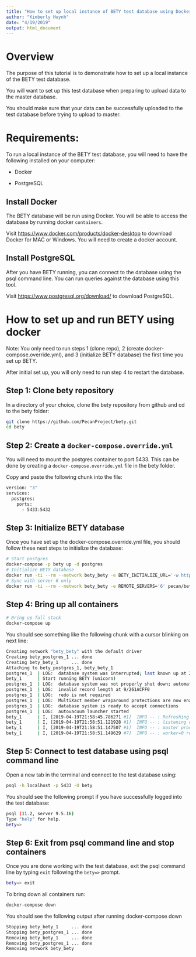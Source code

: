 ```yaml
---
title: "How to set up local instance of BETY test database using Docker"
author: "Kimberly Huynh"
date: "4/19/2019"
output: html_document
---
```


# Overview

The purpose of this tutorial is to demonstrate how to set up a local instance of the BETY test database. 

You will want to set up this test database when preparing to upload data to the master database.

You should make sure that your data can be successfully uploaded to the test database before trying to upload to master.

# Requirements:

To run a local instance of the BETY test database, you will need to have the following installed on your computer:

   * Docker
   
   * PostgreSQL

## Install Docker

The BETY database will be run using Docker. You will be able to access the database by running docker `containers`.

Visit [https://www.docker.com/products/docker-desktop](https://www.docker.com/products/docker-desktop) to download Docker for MAC or Windows. You will need to create a docker account.

## Install PostgreSQL

After you have BETY running, you can connect to the database using the psql command line. You can run queries against the database using this tool.

Visit [https://www.postgresql.org/download/](https://www.postgresql.org/download/) to download PostgreSQL. 

# How to set up and run BETY using docker

Note: You only need to run steps 1 (clone repo), 2 (create docker-compose.override.yml), and 3 (initialize BETY database) the first time you set up BETY. 

After initial set up, you will only need to run step 4 to restart the database. 

## Step 1: Clone bety repository

In a directory of your choice, clone the bety repository from github and cd to the bety folder:

```sh
git clone https://github.com/PecanProject/bety.git
cd bety
```

## Step 2: Create a `docker-compose.override.yml`

You will need to mount the postgres container to port 5433. This can be done by creating a `docker-compose.override.yml` file in the bety folder. 

Copy and paste the following chunk into the file: 

```sh
version: "3"
services:
  postgres:
    ports:
      - 5433:5432
```

## Step 3: Initialize BETY database

Once you have set up the docker-compose.override.yml file, you should follow these next steps to initialize the database:

```sh
# Start postgres
docker-compose -p bety up -d postgres
# Initialize BETY database
docker run -ti --rm --network bety_bety -e BETY_INITIALIZE_URL='-w https://terraref.ncsa.illinois.edu/bety/dump/bety0/bety.tar.gz' pecan/bety:terra initialize
# Sync with server 6 only
docker run -ti --rm --network bety_bety -e REMOTE_SERVERS='6' pecan/bety:terra sync
```

## Step 4: Bring up all containers

```sh
# Bring up full stack
docker-compose up
```

You should see something like the following chunk with a cursor blinking on next line:

```sh
Creating network "bety_bety" with the default driver
Creating bety_postgres_1 ... done
Creating bety_bety_1     ... done
Attaching to bety_postgres_1, bety_bety_1
postgres_1  | LOG:  database system was interrupted; last known up at 2019-04-19 19:24:36 UTC
bety_1      | Start running BETY (unicorn)
postgres_1  | LOG:  database system was not properly shut down; automatic recovery in progress
postgres_1  | LOG:  invalid record length at 9/261ACFF0
postgres_1  | LOG:  redo is not required
postgres_1  | LOG:  MultiXact member wraparound protections are now enabled
postgres_1  | LOG:  database system is ready to accept connections
postgres_1  | LOG:  autovacuum launcher started
bety_1      | I, [2019-04-19T21:58:45.786271 #1]  INFO -- : Refreshing Gem list
bety_1      | I, [2019-04-19T21:58:51.121928 #1]  INFO -- : listening on addr=0.0.0.0:8000 fd=8
bety_1      | I, [2019-04-19T21:58:51.147507 #1]  INFO -- : master process ready
bety_1      | I, [2019-04-19T21:58:51.149629 #7]  INFO -- : worker=0 ready
```
## Step 5: Connect to test database using psql command line
Open a new tab in the terminal and connect to the test database using:
```sh
psql -h localhost -p 5433 -U bety
```
You should see the following prompt if you have successfully logged into the test database:
```sh
psql (11.2, server 9.5.16)
Type "help" for help.
bety=> 
```
## Step 6: Exit from psql command line and stop containers
Once you are done working with the test database, exit the psql command line by typing `exit` following the `bety=>` prompt.
```sh
bety=> exit
```
To bring down all containers run:
```sh
docker-compose down
```
You should see the following output after running docker-compose down
```sh
Stopping bety_bety_1     ... done
Stopping bety_postgres_1 ... done
Removing bety_bety_1     ... done
Removing bety_postgres_1 ... done
Removing network bety_bety
```
